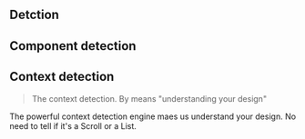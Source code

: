 ## Detction





## Component detection





## Context detection

> The context detection. By means "understanding your design"



The powerful context detection engine maes us understand your design. No need to tell if it's a Scroll or a List.